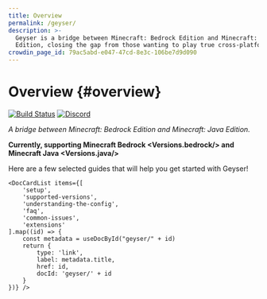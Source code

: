 ```yaml
---
title: Overview
permalink: /geyser/
description: >-
  Geyser is a bridge between Minecraft: Bedrock Edition and Minecraft: Java
  Edition, closing the gap from those wanting to play true cross-platform.
crowdin_page_id: 79ac5abd-e047-47cd-8e3c-106be7d9d090
---
```



# Overview \{#overview}

[//]: # ([![License: MIT]&#40;https://img.shields.io/badge/license-MIT-blue.svg?label=License&#41;]&#40;LICENSE&#41;)
[![Build Status](https://github.com/GeyserMC/Geyser/actions/workflows/build.yml/badge.svg)](https://github.com/GeyserMC/Geyser/actions/workflows/build.yml)
[![Discord](https://img.shields.io/discord/613163671870242838?color=cornflowerblue&label=Discord&logo=Discord&logoColor=white)](https://discord.geysermc.org)

_A bridge between Minecraft: Bedrock Edition and Minecraft: Java Edition._

**Currently, supporting Minecraft Bedrock <Versions.bedrock/> and Minecraft Java <Versions.java/>**

Here are a few selected guides that will help you get started with Geyser!

````mdx-code-block
<DocCardList items={[
    'setup',
    'supported-versions',
    'understanding-the-config',
    'faq',
    'common-issues',
    'extensions'
].map((id) => {
    const metadata = useDocById("geyser/" + id)
    return {
        type: 'link',
        label: metadata.title,
        href: id,
        docId: 'geyser/' + id
    }
})} />
````
